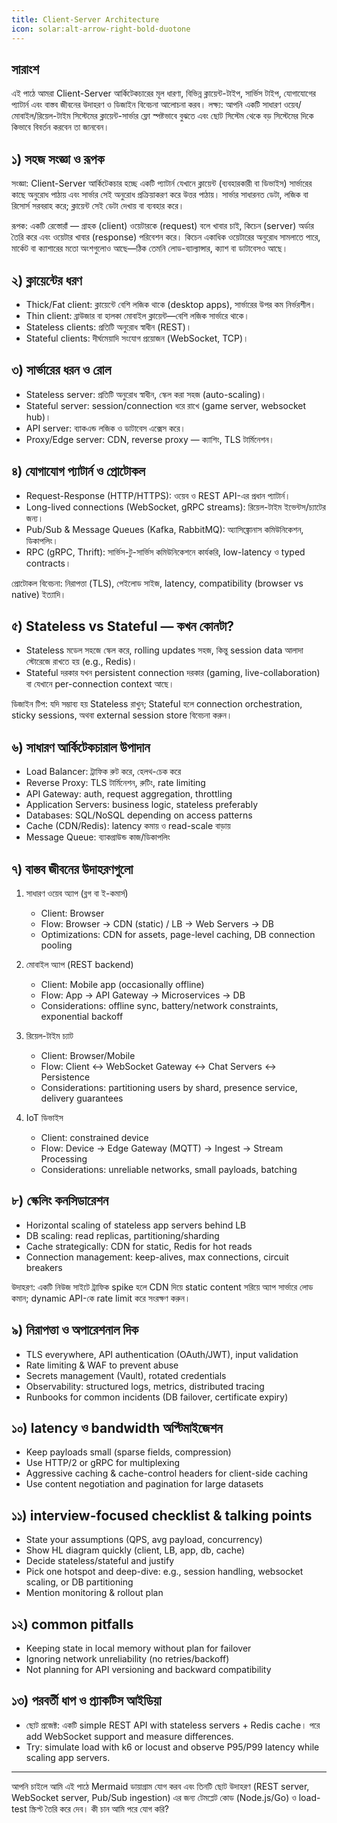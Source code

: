 ```yaml
---
title: Client-Server Architecture
icon: solar:alt-arrow-right-bold-duotone
---
```


## সারাংশ

এই পাঠে আমরা Client-Server আর্কিটেকচারের মূল ধারণা, বিভিন্ন ক্লায়েন্ট-টাইপ, সার্ভিস টাইপ, যোগাযোগের প্যাটার্ন এবং বাস্তব জীবনের উদাহরণ ও ডিজাইন বিবেচনা আলোচনা করব। লক্ষ্য: আপনি একটি সাধারণ ওয়েব/মোবাইল/রিয়েল-টাইম সিস্টেমের ক্লায়েন্ট-সার্ভার ফ্লো স্পষ্টভাবে বুঝতে এবং ছোট সিস্টেম থেকে বড় সিস্টেমের দিকে কিভাবে বিবর্তন করবেন তা জানবেন।

## ১) সহজ সংজ্ঞা ও রূপক

সংজ্ঞা: Client-Server আর্কিটেকচার হচ্ছে একটি প্যাটার্ন যেখানে ক্লায়েন্ট (ব্যবহারকারী বা ডিভাইস) সার্ভারের কাছে অনুরোধ পাঠায় এবং সার্ভার সেই অনুরোধ প্রক্রিয়াকরণ করে উত্তর পাঠায়। সার্ভার সাধারনত ডেটা, লজিক বা রিসোর্স সরবরাহ করে; ক্লায়েন্ট সেই ডেটা দেখায় বা ব্যবহার করে।

রূপক: একটি রেস্তোরাঁ — গ্রাহক (client) ওয়েটারকে (request) বলে খাবার চাই, কিচেন (server) অর্ডার তৈরি করে এবং ওয়েটার খাবার (response) পরিবেশন করে। কিচেন একাধিক ওয়েটারের অনুরোধ সামলাতে পারে, মার্কেট বা ক্যাশারের মতো অংশগুলোও আছে—ঠিক তেমনি লোড-ব্যাল্যান্সার, ক্যাশ বা ডাটাবেসও আছে।

## ২) ক্লায়েন্টের ধরণ

- Thick/Fat client: ক্লায়েন্টে বেশি লজিক থাকে (desktop apps), সার্ভারের উপর কম নির্ভরশীল।
- Thin client: ব্রাউজার বা হালকা মোবাইল ক্লায়েন্ট—বেশি লজিক সার্ভারে থাকে।
- Stateless clients: প্রতিটি অনুরোধ স্বাধীন (REST)।
- Stateful clients: দীর্ঘমেয়াদি সংযোগ প্রয়োজন (WebSocket, TCP)।

## ৩) সার্ভারের ধরন ও রোল

- Stateless server: প্রতিটি অনুরোধ স্বাধীন, স্কেল করা সহজ (auto-scaling)।
- Stateful server: session/connection ধরে রাখে (game server, websocket hub)।
- API server: ব্যাকএন্ড লজিক ও ডাটাবেস এক্সেস করে।
- Proxy/Edge server: CDN, reverse proxy — ক্যাশিং, TLS টার্মিনেশন।

## ৪) যোগাযোগ প্যাটার্ন ও প্রোটোকল

- Request-Response (HTTP/HTTPS): ওয়েব ও REST API-এর প্রধান প্যাটার্ন।
- Long-lived connections (WebSocket, gRPC streams): রিয়েল-টাইম ইভেন্টস/চ্যাটের জন্য।
- Pub/Sub & Message Queues (Kafka, RabbitMQ): অ্যাসিঙ্ক্রোনাস কমিউনিকেশন, ডিকাপলিং।
- RPC (gRPC, Thrift): সার্ভিস-টু-সার্ভিস কমিউনিকেশনে কার্যকরি, low-latency ও typed contracts।

প্রোটোকল বিবেচনা: নিরাপত্তা (TLS), পেইলোড সাইজ, latency, compatibility (browser vs native) ইত্যাদি।

## ৫) Stateless vs Stateful — কখন কোনটা?

- Stateless মডেল সহজে স্কেল করে, rolling updates সহজ, কিন্তু session data আলাদা স্টোরেজে রাখতে হয় (e.g., Redis)।
- Stateful দরকার যখন persistent connection দরকার (gaming, live-collaboration) বা যেখানে per-connection context আছে।

ডিজাইন টিপ: যদি সম্ভাব্য হয় Stateless রাখুন; Stateful হলে connection orchestration, sticky sessions, অথবা external session store বিবেচনা করুন।

## ৬) সাধারণ আর্কিটেকচারাল উপাদান

- Load Balancer: ট্রাফিক রুট করে, হেলথ-চেক করে
- Reverse Proxy: TLS টার্মিনেশন, রুটিং, rate limiting
- API Gateway: auth, request aggregation, throttling
- Application Servers: business logic, stateless preferably
- Databases: SQL/NoSQL depending on access patterns
- Cache (CDN/Redis): latency কমায় ও read-scale বাড়ায়
- Message Queue: ব্যাকগ্রাউন্ড কাজ/ডিকাপলিং

## ৭) বাস্তব জীবনের উদাহরণগুলো

1) সাধারণ ওয়েব অ্যাপ (ব্লগ বা ই-কমার্স)
   - Client: Browser
   - Flow: Browser → CDN (static) / LB → Web Servers → DB
   - Optimizations: CDN for assets, page-level caching, DB connection pooling

2) মোবাইল অ্যাপ (REST backend)
   - Client: Mobile app (occasionally offline)
   - Flow: App → API Gateway → Microservices → DB
   - Considerations: offline sync, battery/network constraints, exponential backoff

3) রিয়েল-টাইম চ্যাট
   - Client: Browser/Mobile
   - Flow: Client ↔ WebSocket Gateway ↔ Chat Servers ↔ Persistence
   - Considerations: partitioning users by shard, presence service, delivery guarantees

4) IoT ডিভাইস
   - Client: constrained device
   - Flow: Device → Edge Gateway (MQTT) → Ingest → Stream Processing
   - Considerations: unreliable networks, small payloads, batching

## ৮) স্কেলিং কনসিডারেশন

- Horizontal scaling of stateless app servers behind LB
- DB scaling: read replicas, partitioning/sharding
- Cache strategically: CDN for static, Redis for hot reads
- Connection management: keep-alives, max connections, circuit breakers

উদাহরণ: একটি নিউজ সাইটে ট্রাফিক spike হলে CDN দিয়ে static content সরিয়ে অ্যাপ সার্ভারে লোড কমান; dynamic API-কে rate limit করে সংরক্ষণ করুন।

## ৯) নিরাপত্তা ও অপারেশনাল দিক

- TLS everywhere, API authentication (OAuth/JWT), input validation
- Rate limiting & WAF to prevent abuse
- Secrets management (Vault), rotated credentials
- Observability: structured logs, metrics, distributed tracing
- Runbooks for common incidents (DB failover, certificate expiry)

## ১০) latency ও bandwidth অপ্টিমাইজেশন

- Keep payloads small (sparse fields, compression)
- Use HTTP/2 or gRPC for multiplexing
- Aggressive caching & cache-control headers for client-side caching
- Use content negotiation and pagination for large datasets

## ১১) interview-focused checklist & talking points

- State your assumptions (QPS, avg payload, concurrency)
- Show HL diagram quickly (client, LB, app, db, cache)
- Decide stateless/stateful and justify
- Pick one hotspot and deep-dive: e.g., session handling, websocket scaling, or DB partitioning
- Mention monitoring & rollout plan

## ১২) common pitfalls

- Keeping state in local memory without plan for failover
- Ignoring network unreliability (no retries/backoff)
- Not planning for API versioning and backward compatibility

## ১৩) পরবর্তী ধাপ ও প্র্যাকটিস আইডিয়া

- ছোট প্রজেক্ট: একটি simple REST API with stateless servers + Redis cache। পরে add WebSocket support and measure differences.
- Try: simulate load with k6 or locust and observe P95/P99 latency while scaling app servers.

---

আপনি চাইলে আমি এই পাঠে Mermaid ডায়াগ্রাম যোগ করব এবং তিনটি ছোট উদাহরণ (REST server, WebSocket server, Pub/Sub ingestion) এর জন্য টেমপ্লেট কোড (Node.js/Go) ও load-test স্ক্রিপ্ট তৈরি করে দেব। কী চান আমি পরে যোগ করি? 
